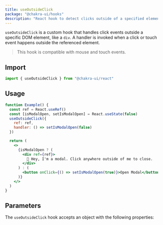 ```yaml
---
title: useOutsideClick
package: "@chakra-ui/hooks"
description: "React hook to detect clicks outside of a specified element."
---
```


`useOutsideClick` is a custom hook that handles click events outside a specific DOM element, like a `div`. A handler is invoked when a click or touch event happens outside the referenced element.

> This hook is compatible with mouse and touch events.

## Import

```js
import { useOutsideClick } from "@chakra-ui/react"
```

## Usage

```jsx
function Example() {
  const ref = React.useRef()
  const [isModalOpen, setIsModalOpen] = React.useState(false)
  useOutsideClick({
    ref: ref,
    handler: () => setIsModalOpen(false)
  })

  return (
    <>
      {isModalOpen ? (
        <div ref={ref}>
          👋 Hey, I'm a modal. Click anywhere outside of me to close.
        </div>
      ) : (
        <button onClick={() => setIsModalOpen(true)}>Open Modal</button>
      )}
    </>
  )
}
```

## Parameters

The `useOutsideClick` hook accepts an object with the following properties:

<PropsTable of="useOutsideClick" />

